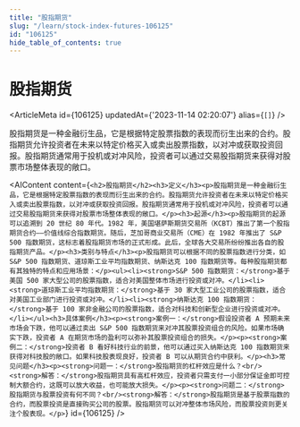 ```yaml
---
title: "股指期货"
slug: "/learn/stock-index-futures-106125"
id: "106125"
hide_table_of_contents: true
---
```



# 股指期货

<ArticleMeta id={106125} updatedAt={'2023-11-14 02:20:07'} alias={`[]`} />
<div className='border-solid border-b border-t-0 my-4 border-[var(--ifm-color-gray-300)]' />

股指期货是一种金融衍生品，它是根据特定股票指数的表现而衍生出来的合约。股指期货允许投资者在未来以特定价格买入或卖出股票指数，以对冲或获取投资回报。股指期货通常用于投机或对冲风险，投资者可以通过交易股指期货来获得对股票市场整体表现的敞口。

<AIContent content={`<h2>股指期货</h2><h3>定义</h3><p>股指期货是一种金融衍生品，它是根据特定股票指数的表现而衍生出来的合约。股指期货允许投资者在未来以特定价格买入或卖出股票指数，以对冲或获取投资回报。股指期货通常用于投机或对冲风险，投资者可以通过交易股指期货来获得对股票市场整体表现的敞口。</p><h3>起源</h3><p>股指期货的起源可以追溯到 20 世纪 80 年代。1982 年，美国堪萨斯期货交易所（KCBT）推出了第一个股指期货合约——价值线综合指数期货。随后，芝加哥商业交易所（CME）在 1982 年推出了 S&P 500 指数期货，这标志着股指期货市场的正式形成。此后，全球各大交易所纷纷推出各自的股指期货产品。</p><h3>类别与特点</h3><p>股指期货可以根据不同的股票指数进行分类，如 S&P 500 指数期货、道琼斯工业平均指数期货、纳斯达克 100 指数期货等。每种股指期货都有其独特的特点和应用场景：</p><ul><li><strong>S&P 500 指数期货：</strong>基于美国 500 家大型公司的股票指数，适合对美国整体市场进行投资或对冲。</li><li><strong>道琼斯工业平均指数期货：</strong>基于 30 家大型工业公司的股票指数，适合对美国工业部门进行投资或对冲。</li><li><strong>纳斯达克 100 指数期货：</strong>基于 100 家非金融公司的股票指数，适合对科技和创新型企业进行投资或对冲。</li></ul><h3>具体案例</h3><p><strong>案例一：</strong>假设投资者 A 预期未来市场会下跌，他可以通过卖出 S&P 500 指数期货来对冲其股票投资组合的风险。如果市场确实下跌，投资者 A 在期货市场的盈利可以弥补其股票投资组合的损失。</p><p><strong>案例二：</strong>投资者 B 看好科技行业的前景，他可以通过买入纳斯达克 100 指数期货来获得对科技股的敞口。如果科技股表现良好，投资者 B 可以从期货合约中获利。</p><h3>常见问题</h3><p><strong>问题一：</strong>股指期货的杠杆效应是什么？<br/><strong>解答：</strong>股指期货具有高杠杆效应，投资者只需支付一小部分保证金即可控制大额合约，这既可以放大收益，也可能放大损失。</p><p><strong>问题二：</strong>股指期货与股票投资有何不同？<br/><strong>解答：</strong>股指期货是基于股票指数的合约，而股票投资是直接购买公司的股票。股指期货可以对冲整体市场风险，而股票投资则更关注个股表现。</p>`} id={106125} />
